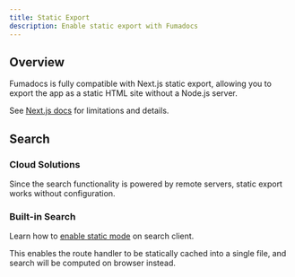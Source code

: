 ```yaml
---
title: Static Export
description: Enable static export with Fumadocs
---
```


## Overview

Fumadocs is fully compatible with Next.js static export, allowing you to export the app as a static HTML site without a Node.js server.


See [Next.js docs](https://nextjs.org/docs/app/guides/static-exports) for limitations and details.

## Search

### Cloud Solutions

Since the search functionality is powered by remote servers, static export works without configuration.

### Built-in Search

Learn how to [enable static mode](/docs/ui/search/orama#static) on search client.

This enables the route handler to be statically cached into a single file, and search will be computed on browser instead.

